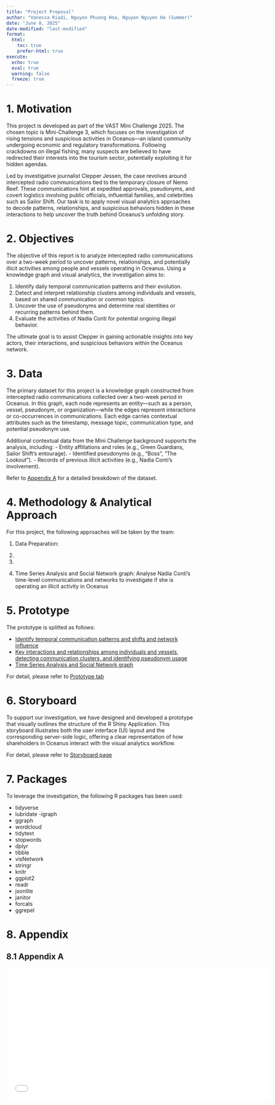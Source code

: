 ```yaml
---
title: "Project Proposal"
author: "Vanessa Riadi, Nguyen Phuong Hoa, Nguyen Nguyen Ha (Summer)"
date: "June 8, 2025"
date-modified: "last-modified"
format:
  html:
    toc: true
    prefer-html: true
execute: 
  echo: true
  eval: true
  warning: false
  freeze: true
---
```


# 1. Motivation

This project is developed as part of the VAST Mini Challenge 2025. The chosen topic is Mini-Challenge 3, which focuses on the investigation of rising tensions and suspicious activities in Oceanus—an island community undergoing economic and regulatory transformations. Following crackdowns on illegal fishing, many suspects are believed to have redirected their interests into the tourism sector, potentially exploiting it for hidden agendas.

Led by investigative journalist Clepper Jessen, the case revolves around intercepted radio communications tied to the temporary closure of Nemo Reef. These communications hint at expedited approvals, pseudonyms, and covert logistics involving public officials, influential families, and celebrities such as Sailor Shift. Our task is to apply novel visual analytics approaches to decode patterns, relationships, and suspicious behaviors hidden in these interactions to help uncover the truth behind Oceanus’s unfolding story.

# 2. Objectives

The objective of this report is to analyze intercepted radio communications over a two-week period to uncover patterns, relationships, and potentially illicit activities among people and vessels operating in Oceanus. Using a knowledge graph and visual analytics, the investigation aims to:

1. Identify daily temporal communication patterns and their evolution.
2. Detect and interpret relationship clusters among individuals and vessels, based on shared communication or common topics.
3. Uncover the use of pseudonyms and determine real identities or recurring patterns behind them.
4. Evaluate the activities of Nadia Conti for potential ongoing illegal behavior.

The ultimate goal is to assist Clepper in gaining actionable insights into key actors, their interactions, and suspicious behaviors within the Oceanus network.

# 3. Data 

The primary dataset for this project is a knowledge graph constructed from intercepted radio communications collected over a two-week period in Oceanus. In this graph, each node represents an entity—such as a person, vessel, pseudonym, or organization—while the edges represent interactions or co-occurrences in communications. Each edge carries contextual attributes such as the timestamp, message topic, communication type, and potential pseudonym use.

Additional contextual data from the Mini Challenge background supports the analysis, including:
- Entity affiliations and roles (e.g., Green Guardians, Sailor Shift’s entourage).
- Identified pseudonyms (e.g., “Boss”, “The Lookout”).
- Records of previous illicit activities (e.g., Nadia Conti’s involvement).

Refer to [Appendix A](#appendixa) for a detailed breakdown of the dataset.

# 4. Methodology & Analytical Approach
For this project, the following approaches will be taken by the team:

1. Data Preparation:

2. 

3. 

4. Time Series Analysis and Social Network graph: Analyse Nadia Conti's time-level communications and networks to investigate if she is operating an illicit activity in Oceanus 

# 5. Prototype

The prototype is splitted as follows:

- [Identify temporal communication patterns and shifts and network influence](https://isss608-vriadi.netlify.app/take-home_ex/take-home_ex02/take-home_ex02)
- [Key interactions and relationships among individuals and vessels, detecting communication clusters, and identifying pseudonym usage](https://isss608-ay2024-25t.netlify.app/take-home_ex/take-home_ex02/take-home_ex02)
- [Time Series Analysis and Social Network graph](https://summernguyenn.netlify.app/take-home_ex/take-home_ex02/take-home_ex02)

For detail, please refer to [Prototype tab](prototype.html)

# 6. Storyboard
To support our investigation, we have designed and developed a prototype that visually outlines the structure of the R Shiny Application. This storyboard illustrates both the user interface (UI) layout and the corresponding server-side logic, offering a clear representation of how shareholders in Oceanus interact with the visual analytics workflow.

For detail, please refer to [Storyboard page](storyboard.html)

# 7. Packages 

To leverage the investigation, the following R packages has been used:

- tidyverse
- lubridate
 -igraph
- ggraph
- wordcloud
- tidytext
- stopwords
- dplyr
- tibble
- visNetwork
- stringr
- knitr
- ggplot2
- readr
- jsonlite
- janitor
- forcats
- ggrepel

# 8. Appendix

## 8.1 Appendix A {#appendixa}

![](data/MC3_data_description.pdf){fig-align="center" width="700" height="350"}

